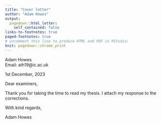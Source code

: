 ```yaml
---
title: "Cover letter"
author: "Adam Howes"
output:
  pagedown::html_letter:
    self_contained: false
links-to-footnotes: true
paged-footnotes: true
# uncomment this line to produce HTML and PDF in RStudio:
knit: pagedown::chrome_print
---
```


::: from
Adam Howes    
Email: ath19@ic.ac.uk     
:::

::: date
1st December, 2023
:::

Dear examiners,

Thank you for taking the time to read my thesis.
I attach my response to the corrections.

With kind regards,

Adam Howes
